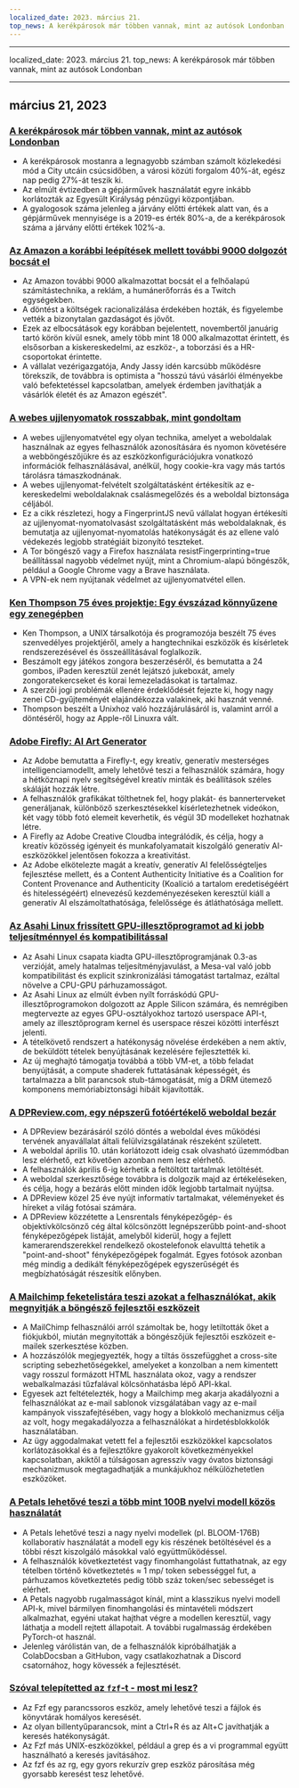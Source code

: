 ```yaml
---
localized_date: 2023. március 21.
top_news: A kerékpárosok már többen vannak, mint az autósok Londonban
---
```


---

localized_date: 2023. március 21.
top_news: A kerékpárosok már többen vannak, mint az autósok Londonban

---



<CallToAction />

<Steps>

## március 21, 2023

### [A kerékpárosok már többen vannak, mint az autósok Londonban](https://www.forbes.com/sites/carltonreid/2023/03/01/cyclists-now-outnumber-motorists-in-city-of-london/?ref=hackernewsgpt.com)

- A kerékpárosok mostanra a legnagyobb számban számolt közlekedési mód a City utcáin csúcsidőben, a városi közúti forgalom 40%-át, egész nap pedig 27%-át teszik ki.
- Az elmúlt évtizedben a gépjárművek használatát egyre inkább korlátozták az Egyesült Királyság pénzügyi központjában.
- A gyalogosok száma jelenleg a járvány előtti értékek alatt van, és a gépjárművek mennyisége is a 2019-es érték 80%-a, de a kerékpárosok száma a járvány előtti értékek 102%-a.

### [Az Amazon a korábbi leépítések mellett további 9000 dolgozót bocsát el](https://www.cnbc.com/2023/03/20/amazon-layoffs-company-to-cut-off-9000-more-workers.html?ref=hackernewsgpt.com)

- Az Amazon további 9000 alkalmazottat bocsát el a felhőalapú számítástechnika, a reklám, a humánerőforrás és a Twitch egységekben.
- A döntést a költségek racionalizálása érdekében hozták, és figyelembe vették a bizonytalan gazdaságot és jövőt.
- Ezek az elbocsátások egy korábban bejelentett, novembertől januárig tartó körön kívül esnek, amely több mint 18 000 alkalmazottat érintett, és elsősorban a kiskereskedelmi, az eszköz-, a toborzási és a HR-csoportokat érintette.
- A vállalat vezérigazgatója, Andy Jassy idén karcsúbb működésre törekszik, de továbbra is optimista a "hosszú távú vásárlói élményekbe való befektetéssel kapcsolatban, amelyek érdemben javíthatják a vásárlók életét és az Amazon egészét".

### [A webes ujjlenyomatok rosszabbak, mint gondoltam](https://www.bitestring.com/posts/2023-03-19-web-fingerprinting-is-worse-than-I-thought.html?ref=hackernewsgpt.com)

- A webes ujjlenyomatvétel egy olyan technika, amelyet a weboldalak használnak az egyes felhasználók azonosítására és nyomon követésére a webböngészőjükre és az eszközkonfigurációjukra vonatkozó információk felhasználásával, anélkül, hogy cookie-kra vagy más tartós tárolásra támaszkodnának.
- A webes ujjlenyomat-felvételt szolgáltatásként értékesítik az e-kereskedelmi weboldalaknak csalásmegelőzés és a weboldal biztonsága céljából.
- Ez a cikk részletezi, hogy a FingerprintJS nevű vállalat hogyan értékesíti az ujjlenyomat-nyomatolvasást szolgáltatásként más weboldalaknak, és bemutatja az ujjlenyomat-nyomatolás hatékonyságát és az ellene való védekezés legjobb stratégiáit bizonyító teszteket.
- A Tor böngésző vagy a Firefox használata resistFingerprinting=true beállítással nagyobb védelmet nyújt, mint a Chromium-alapú böngészők, például a Google Chrome vagy a Brave használata.
- A VPN-ek nem nyújtanak védelmet az ujjlenyomatvétel ellen.

### [Ken Thompson 75 éves projektje: Egy évszázad könnyűzene egy zenegépben](https://www.youtube.com/watch?v=kaandEt_pKw&ref=hackernewsgpt.com)

- Ken Thompson, a UNIX társalkotója és programozója beszélt 75 éves szenvedélyes projektjéről, amely a hangtechnikai eszközök és kísérletek rendszerezésével és összeállításával foglalkozik.
- Beszámolt egy játékos zongora beszerzéséről, és bemutatta a 24 gombos, iPaden keresztül zenét lejátszó jukeboxát, amely zongoratekercseket és korai lemezeladásokat is tartalmaz.
- A szerzői jogi problémák ellenére érdeklődését fejezte ki, hogy nagy zenei CD-gyűjteményét elajándékozza valakinek, aki hasznát venné.
- Thompson beszélt a Unixhoz való hozzájárulásáról is, valamint arról a döntéséről, hogy az Apple-ről Linuxra vált.

### [Adobe Firefly: AI Art Generator](https://www.adobe.com/sensei/generative-ai/firefly.html?ref=hackernewsgpt.com)

- Az Adobe bemutatta a Firefly-t, egy kreatív, generatív mesterséges intelligenciamodellt, amely lehetővé teszi a felhasználók számára, hogy a hétköznapi nyelv segítségével kreatív minták és beállítások széles skáláját hozzák létre.
- A felhasználók grafikákat tölthetnek fel, hogy plakát- és bannerterveket generáljanak, különböző szerkesztésekkel kísérletezhetnek videókon, két vagy több fotó elemeit keverhetik, és végül 3D modelleket hozhatnak létre.
- A Firefly az Adobe Creative Cloudba integrálódik, és célja, hogy a kreatív közösség igényeit és munkafolyamatait kiszolgáló generatív AI-eszközökkel jelentősen fokozza a kreativitást.
- Az Adobe elkötelezte magát a kreatív, generatív AI felelősségteljes fejlesztése mellett, és a Content Authenticity Initiative és a Coalition for Content Provenance and Authenticity (Koalíció a tartalom eredetiségéért és hitelességéért) elnevezésű kezdeményezéseken keresztül kiáll a generatív AI elszámoltathatósága, felelőssége és átláthatósága mellett.

### [Az Asahi Linux frissített GPU-illesztőprogramot ad ki jobb teljesítménnyel és kompatibilitással](https://asahilinux.org/2023/03/road-to-vulkan/?ref=hackernewsgpt.com)

- Az Asahi Linux csapata kiadta GPU-illesztőprogramjának 0.3-as verzióját, amely hatalmas teljesítményjavulást, a Mesa-val való jobb kompatibilitást és explicit szinkronizálási támogatást tartalmaz, ezáltal növelve a CPU-GPU párhuzamosságot.
- Az Asahi Linux az elmúlt évben nyílt forráskódú GPU-illesztőprogramokon dolgozott az Apple Silicon számára, és nemrégiben megtervezte az egyes GPU-osztályokhoz tartozó userspace API-t, amely az illesztőprogram kernel és userspace részei közötti interfészt jelenti.
- A tételkövető rendszert a hatékonyság növelése érdekében a nem aktív, de beküldött tételek benyújtásának kezelésére fejlesztették ki.
- Az új meghajtó támogatja továbbá a több VM-et, a több feladat benyújtását, a compute shaderek futtatásának képességét, és tartalmazza a blit parancsok stub-támogatását, míg a DRM ütemező komponens memóriabiztonsági hibáit kijavították.

### [A DPReview.com, egy népszerű fotóértékelő weboldal bezár](https://www.dpreview.com/news/5901145460/dpreview-com-to-close?ref=hackernewsgpt.com)

- A DPReview bezárásáról szóló döntés a weboldal éves működési tervének anyavállalat általi felülvizsgálatának részeként született.
- A weboldal április 10. után korlátozott ideig csak olvasható üzemmódban lesz elérhető, ezt követően azonban nem lesz elérhető.
- A felhasználók április 6-ig kérhetik a feltöltött tartalmak letöltését.
- A weboldal szerkesztősége továbbra is dolgozik majd az értékeléseken, és célja, hogy a bezárás előtt minden idők legjobb tartalmait nyújtsa.
- A DPReview közel 25 éve nyújt informatív tartalmakat, véleményeket és híreket a világ fotósai számára.
- A DPReview közzétette a Lensrentals fényképezőgép- és objektívkölcsönző cég által kölcsönzött legnépszerűbb point-and-shoot fényképezőgépek listáját, amelyből kiderül, hogy a fejlett kamerarendszerekkel rendelkező okostelefonok elavulttá tehetik a "point-and-shoot" fényképezőgépek fogalmát. Egyes fotósok azonban még mindig a dedikált fényképezőgépek egyszerűségét és megbízhatóságát részesítik előnyben.

### [A Mailchimp feketelistára teszi azokat a felhasználókat, akik megnyitják a böngésző fejlesztői eszközeit](http://news.ycombinator.com/item?id=35235732&ref=hackernewsgpt.com)

- A MailChimp felhasználói arról számoltak be, hogy letiltották őket a fiókjukból, miután megnyitották a böngészőjük fejlesztői eszközeit e-mailek szerkesztése közben.
- A hozzászólók megjegyezték, hogy a tiltás összefügghet a cross-site scripting sebezhetőségekkel, amelyeket a konzolban a nem kimentett vagy rosszul formázott HTML használata okoz, vagy a rendszer webalkalmazási tűzfalával kölcsönhatásba lépő API-kkal.
- Egyesek azt feltételezték, hogy a Mailchimp meg akarja akadályozni a felhasználókat az e-mail sablonok vizsgálatában vagy az e-mail kampányok visszafejtésében, vagy hogy a blokkoló mechanizmus célja az volt, hogy megakadályozza a felhasználókat a hirdetésblokkolók használatában.
- Az ügy aggodalmakat vetett fel a fejlesztői eszközökkel kapcsolatos korlátozásokkal és a fejlesztőkre gyakorolt következményekkel kapcsolatban, akiktől a túlságosan agresszív vagy óvatos biztonsági mechanizmusok megtagadhatják a munkájukhoz nélkülözhetetlen eszközöket.

### [A Petals lehetővé teszi a több mint 100B nyelvi modell közös használatát](https://petals.ml/?ref=hackernewsgpt.com)

- A Petals lehetővé teszi a nagy nyelvi modellek (pl. BLOOM-176B) kollaboratív használatát a modell egy kis részének betöltésével és a többi részt kiszolgáló másokkal való együttműködéssel.
- A felhasználók következtetést vagy finomhangolást futtathatnak, az egy tételben történő következtetés ≈ 1 mp/ token sebességgel fut, a párhuzamos következtetés pedig több száz token/sec sebességet is elérhet.
- A Petals nagyobb rugalmasságot kínál, mint a klasszikus nyelvi modell API-k, mivel bármilyen finomhangolási és mintavételi módszert alkalmazhat, egyéni utakat hajthat végre a modellen keresztül, vagy láthatja a modell rejtett állapotait. A további rugalmasság érdekében PyTorch-ot használ.
- Jelenleg várólistán van, de a felhasználók kipróbálhatják a ColabDocsban a GitHubon, vagy csatlakozhatnak a Discord csatornához, hogy kövessék a fejlesztését.

### [Szóval telepítetted az `fzf`-t - most mi lesz?](https://andrew-quinn.me/fzf/?ref=hackernewsgpt.com)

- Az Fzf egy parancssoros eszköz, amely lehetővé teszi a fájlok és könyvtárak homályos keresését.
- Az olyan billentyűparancsok, mint a Ctrl+R és az Alt+C javíthatják a keresés hatékonyságát.
- Az Fzf más UNIX-eszközökkel, például a grep és a vi programmal együtt használható a keresés javításához.
- Az fzf és az rg, egy gyors rekurzív grep eszköz párosítása még gyorsabb keresést tesz lehetővé.

</Steps>
